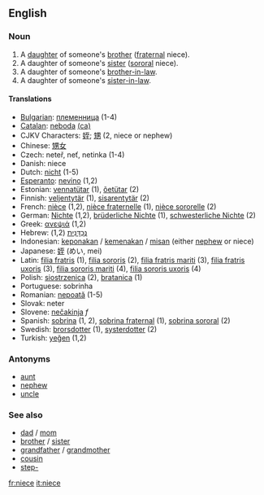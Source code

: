 ==English==

===Noun===
{{en-noun-reg}}
# A [[daughter]] of someone's [[brother]] ([[fraternal]] niece).
# A daughter of someone's [[sister]] ([[sororal]] niece).
# A daughter of someone's [[brother-in-law]].
# A daughter of someone's [[sister-in-law]].
<!--disputed.  Citations please, or mark what regions it is slang in.  # A male [[homosexual]] person. -->

====Translations====
*[[Bulgarian]]: [[:bg:Племенница|племенница]] {{f}} (1-4)
*[[Catalan]]: [[neboda]] {{f}} [[:ca:neboda|(ca)]]
*CJKV Characters: [[姪]]; [[甥]] (2, niece or nephew)
*Chinese: [[甥女]]
*Czech: neteř, neť, netinka  {{f}} (1-4)
*Danish: niece
*Dutch: [[nicht]] {{f}} (1-5)
*[[Esperanto]]: [[nevino]] (1,2)
*Estonian: [[vennatütar]] (1), [[õetütar]] (2)
*Finnish: [[veljentytär]] (1), [[sisarentytär]] (2)
*French: [[nièce]] {{f}} (1,2), [[nièce fraternelle]] (1), [[nièce sororelle]] (2)
*German: [[Nichte]] {{f}}(1,2), [[brüderliche Nichte]] (1), [[schwesterliche Nichte]] (2)
*Greek: [[ανεψιά]] {{f}} (1,2)
*Hebrew: [[נֶכְדָּנִית]] {{f}} (1,2)
*Indonesian: [[keponakan]] / [[kemenakan]] / [[misan]] (either [[nephew]] or niece)
*Japanese: [[姪]] (めい, mei)
*Latin: [[filia fratris]] (1), [[filia sororis]] (2), [[filia fratris mariti]] (3), [[filia fratris uxoris]] (3), [[filia sororis mariti]] (4), [[filia sororis uxoris]] (4)
*Polish: [[siostrzenica]] {{f}} (2), [[bratanica]] {{f}} (1)
*Portuguese: sobrinha  {{f}}
*Romanian: [[nepoată]] {{f}} (1-5)
*Slovak: neter  {{f}}
*Slovene: [[nečakinja]] ''f''
*Spanish: [[sobrina]] {{f}} (1, 2), [[sobrina fraternal]] (1), [[sobrina sororal]] (2)
*Swedish: [[brorsdotter]] {{c}} (1), [[systerdotter]] {{c}} (2)
*Turkish: [[yeğen]] (1,2)

===Antonyms===
*[[aunt]]
*[[nephew]]
*[[uncle]]

===See also===
*[[dad]] / [[mom]]
*[[brother]] / [[sister]]
*[[grandfather]] / [[grandmother]]
*[[cousin]]
*[[step-]]

[[fr:niece]]
[[it:niece]]